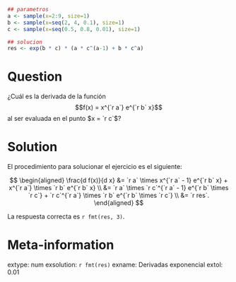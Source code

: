 ```r
## parametros
a <- sample(x=2:9, size=1)
b <- sample(x=seq(2, 4, 0.1), size=1)
c <- sample(x=seq(0.5, 0.8, 0.01), size=1)

## solucion
res <- exp(b * c) * (a * c^(a-1) + b * c^a)
```


Question
========

¿Cuál es la derivada de la función
$$f(x) = x^{`r a`} e^{`r b` x}$$
al ser evaluada en el punto $x = `r c`$?

Solution
=========
El procedimiento para solucionar el ejercicio es el siguiente:

$$
\begin{aligned}
  \frac{d f(x)}{d x} &= `r a` \times x^{`r a` - 1} e^{`r b` x} + x^{`r a`} \times `r b` e^{`r b` x} \\
                     &= `r a` \times `r c`^{`r a` - 1} e^{`r b` \times `r c`} + `r c`^{`r a`} \times `r b` e^{`r b` \times `r c`} \\
                     &= `r res`.
\end{aligned}
$$

La respuesta correcta es `r fmt(res, 3)`.


Meta-information
================
extype: num
exsolution: `r fmt(res)`
exname: Derivadas exponencial
extol: 0.01